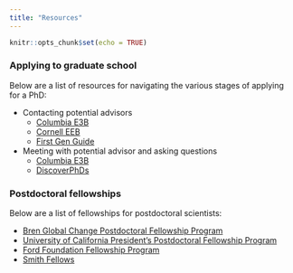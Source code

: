 ```yaml
---
title: "Resources"
---
```


```r
knitr::opts_chunk$set(echo = TRUE)
```


### Applying to graduate school
Below are a list of resources for navigating the various stages of applying for a PhD:

* Contacting potential advisors
  + [Columbia E3B](https://e3b.columbia.edu/wp-content/uploads/2022/05/Email-Template-for-Prospective-Grad-Students-to-PI.pdf)
  + [Cornell EEB](https://ecologyandevolution.cornell.edu/sites/eeb/files/Tips%20for%20contacting%20potential%20advisors.pdf)
  + [First Gen Guide](https://first-gen-guide.com/2020/07/24/phd-admissions-emailing-potential-advisors/)
* Meeting with potential advisor and asking questions
  + [Columbia E3B](https://e3b.columbia.edu/wp-content/uploads/2022/05/Guide-on-Meeting-with-Potential-Advisor-and-Asking-Questions-of-a-Grad-Program.pdf)
  + [DiscoverPhDs](https://www.discoverphds.com/blog/questions-to-ask-during-your-phd-interview)

### Postdoctoral fellowships
Below are a list of fellowships for postdoctoral scientists:

* [Bren Global Change Postdoctoral Fellowship Program](https://www.globalchangepostdoctoralfellowship.com/)
* [University of California President's Postdoctoral Fellowship Program](https://ppfp.ucop.edu/info/)
* [Ford Foundation Fellowship Program](https://sites.nationalacademies.org/pga/fordfellowships/pga_047960)
* [Smith Fellows](https://conbio.org/mini-sites/smith-fellows)
